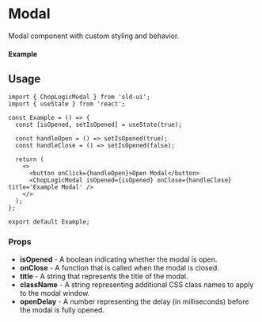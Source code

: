 
<Meta of={Modal} title='Modal' />

# Modal

Modal component with custom styling and behavior.

#### Example

<Canvas of={Modal.Default} />

## Usage

```tsx
import { ChopLogicModal } from 'sld-ui';
import { useState } from 'react';

const Example = () => {
  const [isOpened, setIsOpened] = useState(true);

  const handleOpen = () => setIsOpened(true);
  const handleClose = () => setIsOpened(false);

  return (
    <>
      <button onClick={handleOpen}>Open Modal</button>
      <ChopLogicModal isOpened={isOpened} onClose={handleClose} title='Example Modal' />
    </>
  );
};

export default Example;
```

### Props

- **isOpened** - A boolean indicating whether the modal is open.
- **onClose** - A function that is called when the modal is closed.
- **title** - A string that represents the title of the modal.
- **className** - A string representing additional CSS class names to apply to the modal window.
- **openDelay** - A number representing the delay (in milliseconds) before the modal is fully opened.
